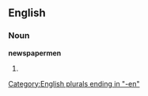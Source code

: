 ==English==

===Noun===
'''newspapermen'''

# {{plural of|[[newspaperman]]}}

[[Category:English plurals ending in "-en"]]